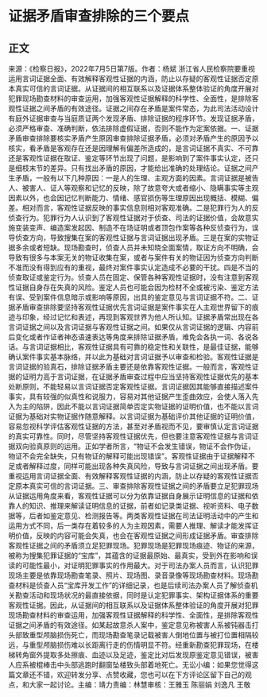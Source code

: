 # 证据矛盾审查排除的三个要点
## 正文
来源：《检察日报》，2022年7月5日第7版。作者：杨斌 浙江省人民检察院要重视运用言词证据全面、有效解释客观性证据的内涵，防止以存疑的客观性证据否定原本真实可信的言词证据。从证据间的相互联系以及证据体系整体验证的角度开展对犯罪现场勘查材料的审查运用，加强客观性证据解释的科学性、全面性，是排除客观性证据之间矛盾的有效途径。证据之间存在矛盾是案件常态，为此司法活动设计有庭外证据审查与当庭质证两个发现矛盾、排除证据的程序环节。发现证据矛盾，必须严格审查、准确判断，依法排除虚假证据，否则不能作为定案依据。一、证据矛盾审查排除要核实矛盾产生原因审查排除证据矛盾，必须对矛盾产生的原因予以核实，看矛盾是客观存在还是因理解有偏差所造成的，是言词证据不真实、不可靠还是客观性证据在取证、鉴定等环节出现了问题，是影响到了案件事实认定，还只是细枝末节的差异。只有找出矛盾的原因，才能给出准确的处理结论。证据之间产生矛盾，一般有以下几种原因：一是人的生理、主观方面的因素。言词证据是被告人、被害人、证人等观察和记忆的反映，除了故意夸大或者缩小、隐瞒事实等主观因素以外，也会因记忆判断能力、情绪、感官损伤等生理原因出现概括、模糊、偏差。相对而言，客观性证据反映的事实信息则相对客观准确。二是犯罪行为人的反侦查行为。犯罪行为人认识到了客观性证据对于侦查、司法的证据价值，会故意实施变装变声、编造案发起因、制造不在场证明或者顶包作案等各种反侦查行为，误导侦查方向，导致搜集在案的客观性证据与言词证据出现矛盾。三是在案的实物证据多余或者短缺。现场勘查时，侦查人员并未知晓全面案情，取证方向不明确，会导致有很多与本案无关的物证收集在案，或者与案件有关的物证因为侦查方向判断不准而没有得到应有的重视，最终对案件事实认定造成不必要的干扰。四是不当的侦查取证或鉴定行为。侦查人员在固定、保管各种客观性证据时，没有注意到客观性证据自身存在失真的风险。鉴定人员也可能会因为检材不全或被污染、鉴定方法有误、受到案件信息暗示或影响等原因，出具的鉴定意见与言词证据不符。二、证据矛盾审查排除要坚持客观性证据优先言词证据是案件事实在人主观世界留下的痕迹与印象，经过记忆和表述，再现到客观世界为他人所认知。证据矛盾常出现在各言词证据之间以及言词证据与客观性证据之间。如果仅从言词证据的逻辑、内容前后变化或者作证者神态语速表达等角度来排除证据矛盾，难免会各执一词、各说各话。与言词证据相比，客观性证据具有可靠的稳定性和关联性，是最佳证据，能够确认案件事实基本脉络，并以此为基础对言词证据予以审查和检验。客观性证据是言词证据的验真石，排除证据矛盾主要还是依靠客观性证据。一般而言，客观性证据的证明力高于言词证据，在证据矛盾审查过程中应当坚持客观性证据优先的基本处断原则，不能轻易以言词证据否定客观性证据。言词证据因其能够直接描述案件事实，具有较强的似真性和说服力，容易对其他证据产生歪曲效应，会使人落入先入为主的陷阱，因此不能以言词证据简单否定实物证据的证明价值，也不能以言词证据为基础对实物证据作随意解释。以言词证据为基础评价其他证据的证明价值，容易忽视科学评估客观性证据的方法，甚至对矛盾视而不见，要审慎认定言词证据的真实可靠性。同时，尽管坚持客观性证据优先，但也要注意客观性证据与言词证据双向验真原则的运用。正如学者所言，“物证不会发生错误，物证不会作伪证，物证不会完全缺失，只有物证的解释可能出现错误”。客观性证据由于证据解释不足或者解释过度，同样可能出现各种失真风险，导致与言词证据之间出现矛盾。要重视运用言词证据全面、有效解释客观性证据的内涵，防止以存疑的客观性证据否定原本真实可信的言词证据。三、审查排除客观性证据之间的矛盾要立足犯罪现场从证据运用角度来看，客观性证据可以分为依靠证据自身展示证明信息的证据和依靠人的知识、推理来解读证明信息的证据，前者如记录类证据、视听资料、电子数据等，后者如鉴定意见、检测报告等。两类客观性证据在司法证明活动中的产生和运用方式不同，后一类存在着较多的人为主观因素，需要人推理、解读才能发挥证明价值，反映的内容可能会失真，也会在客观性证据之间形成证据矛盾。审查排除客观性证据之间的矛盾须立足犯罪现场。犯罪现场是犯罪现场痕迹、物证的来源，被称为搜集犯罪证据的“宝库”，其蕴含的证据最原始、最真实，受到外在影响和误读的可能性最小，对证明犯罪事实的作用最大。对于司法办案人员而言，认识犯罪现场主要是依靠现场勘查笔录、照片、现场图、录音录像等现场勘查材料。现场勘查材料是侦查人员“宝库开发工作”的详细记录，也是后续司法办案人员了解侦查机关勘查活动和现场状况的最直接依据，同时是认定犯罪事实、架构证据体系的重要客观性证据。因此，从证据间的相互联系以及证据体系整体验证的角度开展对犯罪现场勘查材料的审查运用，加强客观性证据解释的科学性、全面性，是排除客观性证据之间矛盾的有效途径。如某起故意杀人案中，鉴定意见称被害人系被钝器击打头部致重型颅脑损伤死亡，而现场勘查笔录记载被害人倒地位置与被打位置相隔较远，与重型颅脑损伤难以长距离行走的伤情明显不符。经重新勘查犯罪现场，在楼梯转角窗外提取多处擦痕、血迹以及足迹，鉴定比对后发现原鉴定意见错误，被害人应系被棍棒击中头部逃跑时翻窗坠楼致头部着地死亡。无讼小编：如果您觉得这篇文章还不错，欢迎转发分享、点赞收藏，您也可以在下方评论区留下自己的观点，和大家一起讨论。主编：靖力责编：林慧审核：王雅玉 陈丽娟 刘逸凡 王敬